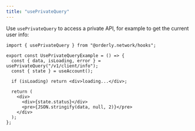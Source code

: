 ```yaml
---
title: "usePrivateQuery"
---
```


Use `usePrivateQuery` to access a private API, for example to get the current user info:

```tsx
import { usePrivateQuery } from "@orderly.network/hooks";

export const UsePrivateQueryExample = () => {
  const { data, isLoading, error } = usePrivateQuery("/v1/client/info");
  const { state } = useAccount();

  if (isLoading) return <div>loading...</div>;

  return (
    <div>
      <div>{state.status}</div>
      <pre>{JSON.stringify(data, null, 2)}</pre>
    </div>
  );
};
```
